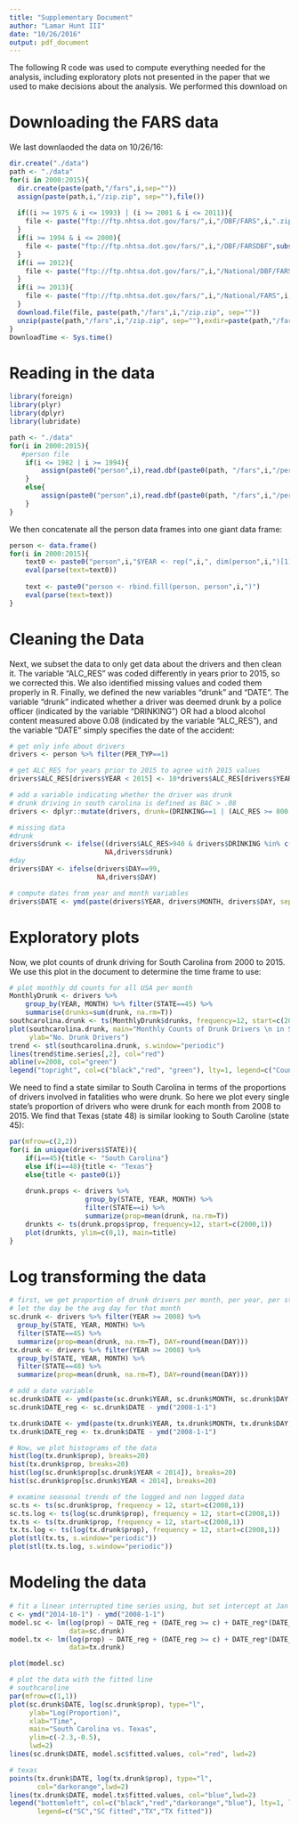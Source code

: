 ```yaml
---
title: "Supplementary Document"
author: "Lamar Hunt III"
date: "10/26/2016"
output: pdf_document
---
```

The following R code was used to compute everything needed for the analysis, including exploratory plots not presented in the paper that we used to make decisions about the analysis. We performed this download on 

# Downloading the FARS data
We last downlaoded the data on 10/26/16:
```r
dir.create("./data")
path <- "./data"
for(i in 2000:2015){
  dir.create(paste(path,"/fars",i,sep=""))
  assign(paste(path,i,"/zip.zip", sep=""),file())
  
  if((i >= 1975 & i <= 1993) | (i >= 2001 & i <= 2011)){
    file <- paste("ftp://ftp.nhtsa.dot.gov/fars/",i,"/DBF/FARS",i,".zip", sep="")
  }
  if(i >= 1994 & i <= 2000){
    file <- paste("ftp://ftp.nhtsa.dot.gov/fars/",i,"/DBF/FARSDBF",substr(i,3,4),".zip", sep="")
  }
  if(i == 2012){
    file <- paste("ftp://ftp.nhtsa.dot.gov/fars/",i,"/National/DBF/FARS",i,".zip", sep="")
  }
  if(i >= 2013){
    file <- paste("ftp://ftp.nhtsa.dot.gov/fars/",i,"/National/FARS",i,"NationalDBF.zip", sep="")
  }
  download.file(file, paste(path,"/fars",i,"/zip.zip", sep=""))
  unzip(paste(path,"/fars",i,"/zip.zip", sep=""),exdir=paste(path,"/fars",i,sep=""))
}
DownloadTime <- Sys.time()
```

# Reading in the data
```r
library(foreign)
library(plyr)
library(dplyr)
library(lubridate)

path <- "./data"
for(i in 2000:2015){
   #person file
    if(i <= 1982 | i >= 1994){
        assign(paste0("person",i),read.dbf(paste0(path, "/fars",i,"/person.dbf")))
    }
    else{
        assign(paste0("person",i),read.dbf(paste0(path, "/fars",i,"/per",i,".dbf")))
    }
}
```

We then concatenate all the person data frames into one giant data frame:
```r
person <- data.frame()
for(i in 2000:2015){
    text0 <- paste0("person",i,"$YEAR <- rep(",i,", dim(person",i,")[1])")
    eval(parse(text=text0))
    
    text <- paste0("person <- rbind.fill(person, person",i,")")
    eval(parse(text=text))
}
```

# Cleaning the Data
Next, we subset the data to only get data about the drivers and then clean it. The variable "ALC_RES" was coded differently in years prior to 2015, so we corrected this. We also identified missing values and coded them properly in R. Finally, we defined the new variables "drunk" and "DATE". The variable "drunk" indicated whether a driver was deemed drunk by a police officer (indicated by the variable "DRINKING") OR had a blood alcohol content measured above 0.08 (indicated by the variable "ALC_RES"), and the variable "DATE" simply specifies the date of the accident:

```r
# get only info about drivers
drivers <- person %>% filter(PER_TYP==1)

# get ALC_RES for years prior to 2015 to agree with 2015 values
drivers$ALC_RES[drivers$YEAR < 2015] <- 10*drivers$ALC_RES[drivers$YEAR < 2015]

# add a variable indicating whether the driver was drunk
# drunk driving in south carolina is defined as BAC > .08
drivers <- dplyr::mutate(drivers, drunk=(DRINKING==1 | (ALC_RES >= 800 & ALC_RES <= 940)))

# missing data
#drunk
drivers$drunk <- ifelse((drivers$ALC_RES>940 & drivers$DRINKING %in% c(8,9)),
                        NA,drivers$drunk)
#day
drivers$DAY <- ifelse(drivers$DAY==99, 
                      NA,drivers$DAY)

# compute dates from year and month variables
drivers$DATE <- ymd(paste(drivers$YEAR, drivers$MONTH, drivers$DAY, sep="-"))
```

# Exploratory plots
Now, we plot counts of drunk driving for South Carolina from 2000 to 2015. We use this plot in the document to determine the time frame to use:

```r
# plot monthly dd counts for all USA per month
MonthlyDrunk <- drivers %>% 
    group_by(YEAR, MONTH) %>% filter(STATE==45) %>%
    summarise(drunks=sum(drunk, na.rm=T))
southcarolina.drunk <- ts(MonthlyDrunk$drunks, frequency=12, start=c(2000,1))
plot(southcarolina.drunk, main="Monthly Counts of Drunk Drivers \n in South Carolina",
     ylab="No. Drunk Drivers")
trend <- stl(southcarolina.drunk, s.window="periodic")
lines(trend$time.series[,2], col="red")
abline(v=2008, col="green")
legend("topright", col=c("black","red", "green"), lty=1, legend=c("Count", "Trend","2008"))
```

We need to find a state similar to South Carolina in terms of the proportions of drivers involved in fatalities who were drunk. So here we plot every single state's proportion of drivers who were drunk for each month from 2008 to 2015. We find that Texas (state 48) is similar looking to South Caroline (state 45):

```r
par(mfrow=c(2,2))
for(i in unique(drivers$STATE)){
    if(i==45){title <- "South Carolina"}
    else if(i==48){title <- "Texas"}
    else{title <- paste0(i)}
  
    drunk.props <- drivers %>% 
                   group_by(STATE, YEAR, MONTH) %>% 
                   filter(STATE==i) %>% 
                   summarize(prop=mean(drunk, na.rm=T))
    drunkts <- ts(drunk.props$prop, frequency=12, start=c(2000,1))
    plot(drunkts, ylim=c(0,1), main=title)
}
```

# Log transforming the data
```r
# first, we get proportion of drunk drivers per month, per year, per state for 96 months
# let the day be the avg day for that month
sc.drunk <- drivers %>% filter(YEAR >= 2008) %>%
  group_by(STATE, YEAR, MONTH) %>% 
  filter(STATE==45) %>%  
  summarize(prop=mean(drunk, na.rm=T), DAY=round(mean(DAY))) 
tx.drunk <- drivers %>% filter(YEAR >= 2008) %>%
  group_by(STATE, YEAR, MONTH) %>%
  filter(STATE==48) %>%
  summarize(prop=mean(drunk, na.rm=T), DAY=round(mean(DAY)))

# add a date variable
sc.drunk$DATE <- ymd(paste(sc.drunk$YEAR, sc.drunk$MONTH, sc.drunk$DAY, sep="-"))
sc.drunk$DATE_reg <- sc.drunk$DATE - ymd("2008-1-1")

tx.drunk$DATE <- ymd(paste(tx.drunk$YEAR, tx.drunk$MONTH, tx.drunk$DAY, sep="-"))
tx.drunk$DATE_reg <- tx.drunk$DATE - ymd("2008-1-1")

# Now, we plot histograms of the data
hist(log(tx.drunk$prop), breaks=20)
hist(tx.drunk$prop, breaks=20)
hist(log(sc.drunk$prop[sc.drunk$YEAR < 2014]), breaks=20)
hist(sc.drunk$prop[sc.drunk$YEAR < 2014], breaks=20)

# examine seasonal trends of the logged and non logged data
sc.ts <- ts(sc.drunk$prop, frequency = 12, start=c(2008,1))
sc.ts.log <- ts(log(sc.drunk$prop), frequency = 12, start=c(2008,1))
tx.ts <- ts(tx.drunk$prop, frequency = 12, start=c(2008,1))
tx.ts.log <- ts(log(tx.drunk$prop), frequency = 12, start=c(2008,1))
plot(stl(tx.ts, s.window="periodic"))
plot(stl(tx.ts.log, s.window="periodic"))
```

# Modeling the data

```r
# fit a linear interrupted time series using, but set intercept at Jan 1st, 2008
c <- ymd("2014-10-1") - ymd("2008-1-1")
model.sc <- lm(log(prop) ~ DATE_reg + (DATE_reg >= c) + DATE_reg*(DATE_reg >= c), 
               data=sc.drunk)
model.tx <- lm(log(prop) ~ DATE_reg + (DATE_reg >= c) + DATE_reg*(DATE_reg >= c), 
               data=tx.drunk)

plot(model.sc)

# plot the data with the fitted line
# southcaroline
par(mfrow=c(1,1))
plot(sc.drunk$DATE, log(sc.drunk$prop), type="l",
     ylab="Log(Proportion)",
     xlab="Time",
     main="South Carolina vs. Texas",
     ylim=c(-2.3,-0.5),
     lwd=2)
lines(sc.drunk$DATE, model.sc$fitted.values, col="red", lwd=2)

# texas
points(tx.drunk$DATE, log(tx.drunk$prop), type="l",
       col="darkorange",lwd=2)
lines(tx.drunk$DATE, model.tx$fitted.values, col="blue",lwd=2)
legend("bottomleft", col=c("black","red","darkorange","blue"), lty=1, lwd=3, 
       legend=c("SC","SC fitted","TX","TX fitted"))
```
